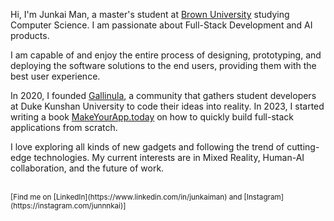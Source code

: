 Hi, I'm Junkai Man,
a master's student at [Brown University](https://brown.edu) studying Computer Science. I am passionate about Full-Stack Development and AI products.

I am capable of and enjoy the entire process of designing, prototyping, and deploying the software solutions to the end users, providing them with the best user experience.

In 2020, I founded [Gallinula](https://gallinula.com), a community that gathers student developers at Duke Kunshan University to code their ideas into reality. In 2023, I started writing a book [MakeYourApp.today](https://MakeYourApp.today) on how to quickly build full-stack applications from scratch.

I love exploring all kinds of new gadgets and following the trend of cutting-edge technologies.
My current interests are in Mixed Reality, Human-AI collaboration, and the future of work.

<br />
<small className="">[Find me on [LinkedIn](https://www.linkedin.com/in/junkaiman) and [Instagram](https://instagram.com/junnnkai)]</small>